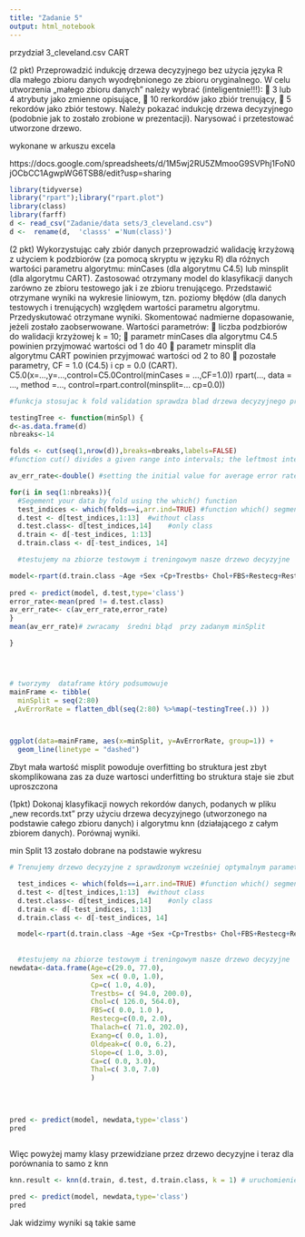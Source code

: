 ```yaml
---
title: "Zadanie 5"
output: html_notebook
---
```


przydział 3_cleveland.csv
CART

(2 pkt) Przeprowadzić indukcję drzewa decyzyjnego bez użycia języka R dla małego zbioru danych
wyodrębnionego ze zbioru oryginalnego. W celu utworzenia „małego zbioru danych” należy wybrać
(inteligentnie!!!):
 3 lub 4 atrybuty jako zmienne opisujące,
 10 rerkordów jako zbiór trenujący,
 5 rekordów jako zbiór testowy.
Należy pokazać indukcję drzewa decyzyjnego (podobnie jak to zostało zrobione w prezentacji). Narysować i
przetestować utworzone drzewo.  

wykonane w arkuszu excela

https://docs.google.com/spreadsheets/d/1M5wj2RU5ZMmooG9SVPhj1FoN0jOCbCC1AgwpWG6TSB8/edit?usp=sharing


```r
library(tidyverse)
library("rpart");library("rpart.plot")
library(class)
library(farff)   
d <- read_csv("Zadanie/data sets/3_cleveland.csv")
d <-  rename(d,  'classs' ='Num(class)')
```


(2 pkt) Wykorzystując cały zbiór danych przeprowadzić walidację krzyżową z użyciem k podzbiorów (za pomocą
skryptu w języku R) dla różnych wartości parametru algorytmu: minCases (dla algorytmu C4.5) lub
minsplit (dla algorytmu CART). Zastosować otrzymany model do klasyfikacji danych zarówno ze zbioru
testowego jak i ze zbioru trenującego. Przedstawić otrzymane wyniki na wykresie liniowym, tzn. poziomy
błędów (dla danych testowych i trenujących) względem wartości parametru algorytmu. Przedyskutować
otrzymane wyniki. Skomentować nadmierne dopasowanie, jeżeli zostało zaobserwowane.
Wartości parametrów:
 liczba podzbiorów do walidacji krzyżowej k = 10;
 parametr minCases dla algorytmu C4.5 powinien przyjmować wartości od 1 do 40
 parametr minsplit dla algorytmu CART powinien przyjmować wartości od 2 to 80
 pozostałe parametry, CF = 1.0 (C4.5) i cp = 0.0 (CART).
C5.0(x=…,y=…,control=C5.0Control(minCases = …,CF=1.0))
rpart(…, data = …, method =…, control=rpart.control(minsplit=… cp=0.0))


```r


#funkcja stosujac k fold validation sprawdza blad drzewa decyzyjnego przy zadanym minsplit

testingTree <- function(minSpl) {
d<-as.data.frame(d)
nbreaks<-14

folds <- cut(seq(1,nrow(d)),breaks=nbreaks,labels=FALSE)
#function cut() divides a given range into intervals; the leftmost interval corresponds to level one, the next leftmost to level two and so on.

av_err_rate<-double() #setting the initial value for average error rate

for(i in seq(1:nbreaks)){
  #Segement your data by fold using the which() function 
  test_indices <- which(folds==i,arr.ind=TRUE) #function which() segments the data by fold
  d.test <- d[test_indices,1:13]  #without class
  d.test.class<- d[test_indices,14]    #only class
  d.train <- d[-test_indices, 1:13]
  d.train.class <- d[-test_indices, 14]

  #testujemy na zbiorze testowym i treningowym nasze drzewo decyzyjne

model<-rpart(d.train.class ~Age +Sex +Cp+Trestbs+ Chol+FBS+Restecg+Restecg+Thalach+Exang+Exang+Oldpeak+Slope+Slope+Slope+Ca+Thal , data = d.train, method = "class",control=rpart.control(minsplit=minSpl))
  
pred <- predict(model, d.test,type='class') 
error_rate<-mean(pred != d.test.class) 
av_err_rate<- c(av_err_rate,error_rate)
}
mean(av_err_rate)# zwracamy  średni błąd  przy zadanym minSplit 

}




# tworzymy  dataframe który podsumowuje 
mainFrame <- tibble( 
  minSplit = seq(2:80)
 ,AvErrorRate = flatten_dbl(seq(2:80) %>%map(~testingTree(.)) ))



ggplot(data=mainFrame, aes(x=minSplit, y=AvErrorRate, group=1)) +
  geom_line(linetype = "dashed")


```



Zbyt mała wartość misplit powoduje overfitting bo struktura jest zbyt skomplikowana zas za duze wartosci underfitting bo struktura staje sie zbut uproszczona






 (1pkt) Dokonaj klasyfikacji nowych rekordów danych, podanych w pliku „new records.txt” przy użyciu drzewa
decyzyjnego (utworzonego na podstawie całego zbioru danych) i algorytmu knn (działającego z całym zbiorem
danych). Porównaj wyniki. 


min Split 13 zostało dobrane na podstawie wykresu

```r


# Trenujemy drzewo decyzyjne z sprawdzonym wcześniej optymalnym parametrem min Split

  test_indices <- which(folds==i,arr.ind=TRUE) #function which() segments the data by fold
  d.test <- d[test_indices,1:13]  #without class
  d.test.class<- d[test_indices,14]    #only class
  d.train <- d[-test_indices, 1:13]
  d.train.class <- d[-test_indices, 14]

  model<-rpart(d.train.class ~Age +Sex +Cp+Trestbs+ Chol+FBS+Restecg+Restecg+Thalach+Exang+Exang+Oldpeak+Slope+Slope+Slope+Ca+Thal , data = d.train, method = "class",control=rpart.control(minsplit=13))
  
  
  #testujemy na zbiorze testowym i treningowym nasze drzewo decyzyjne
newdata<-data.frame(Age=c(29.0, 77.0),
                    Sex =c( 0.0, 1.0),
                    Cp=c( 1.0, 4.0),
                    Trestbs= c( 94.0, 200.0),
                    Chol=c( 126.0, 564.0),
                    FBS=c( 0.0, 1.0 ),
                    Restecg=c(0.0, 2.0),
                    Thalach=c( 71.0, 202.0),
                    Exang=c( 0.0, 1.0),
                    Oldpeak=c( 0.0, 6.2),
                    Slope=c( 1.0, 3.0),
                    Ca=c( 0.0, 3.0),
                    Thal=c( 3.0, 7.0)
                    )
  
  

  
pred <- predict(model, newdata,type='class') 
pred
  
```

Więc powyżej mamy klasy przewidziane przez drzewo decyzyjne i teraz dla porównania to samo z knn


```r
knn.result <- knn(d.train, d.test, d.train.class, k = 1) # uruchomienie algorytmu knn

pred <- predict(model, newdata,type='class') 
pred


```


Jak widzimy wyniki są takie same

